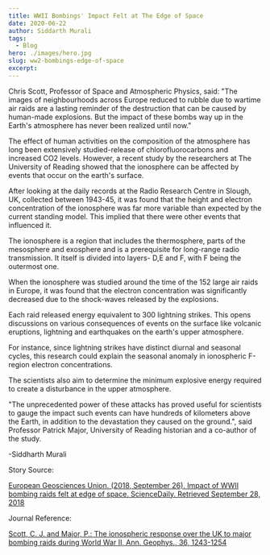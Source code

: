 ```yaml
---
title: WWII Bombings' Impact Felt at The Edge of Space
date: 2020-06-22
author: Siddarth Murali
tags:
  - Blog
hero: ./images/hero.jpg
slug: ww2-bombings-edge-of-space
excerpt:
---
```

Chris Scott, Professor of Space and Atmospheric Physics, said: "The
images of neighbourhoods across Europe reduced to rubble due to wartime
air raids are a lasting reminder of the destruction that can be caused
by human-made explosions. But the impact of these bombs way up in the
Earth's atmosphere has never been realized until now."

The effect of human activities on the composition of the atmosphere has
long been extensively studied-release of chlorofluorocarbons and
increased CO2 levels. However, a recent study by the researchers at The
University of Reading showed that the ionosphere can be affected by
events that occur on the earth's surface.

After looking at the daily records at the Radio Research Centre in
Slough, UK, collected between 1943-45, it was found that the height and
electron concentration of the ionosphere was far more variable than
expected by the current standing model. This implied that there were
other events that influenced it.

The ionosphere is a region that includes the thermosphere, parts of the
mesosphere and exosphere and is a prerequisite for long-range radio
transmission. It itself is divided into layers- D,E and F, with F being
the outermost one.

When the ionosphere was studied around the time of the 152 large air
raids in Europe, it was found that the electron concentration was
significantly decreased due to the shock-waves released by the
explosions.

Each raid released energy equivalent to 300 lightning strikes. This
opens discussions on various consequences of events on the surface like
volcanic eruptions, lightning and earthquakes on the earth's upper
atmosphere.

For instance, since lightning strikes have distinct diurnal and seasonal
cycles, this research could explain the seasonal anomaly in ionospheric
F-region electron concentrations.

The scientists also aim to determine the minimum explosive energy
required to create a disturbance in the upper atmosphere.

"The unprecedented power of these attacks has proved useful for
scientists to gauge the impact such events can have hundreds of
kilometers above the Earth, in addition to the devastation they caused
on the ground.", said Professor Patrick Major, University of Reading
historian and a co-author of the study.

-Siddharth Murali

Story Source:

[European Geosciences Union. (2018, September 26). Impact of WWII bombing
raids felt at edge of space. ScienceDaily. Retrieved September 28, 2018](www.sciencedaily.com/releases/2018/09/180926082713.htm)

Journal Reference:

[Scott, C. J. and Major, P.: The ionospheric response over the UK to
major bombing raids during World War II, Ann. Geophys., 36, 1243-1254](https://doi.org/10.5194/angeo-36-1243-2018)

